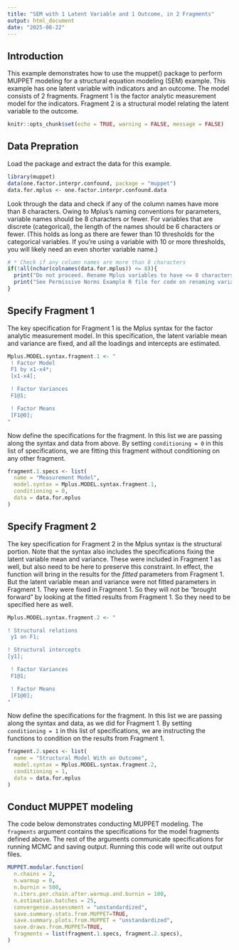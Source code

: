 ```yaml
---
title: "SEM with 1 Latent Variable and 1 Outcome, in 2 Fragments"
output: html_document
date: "2025-08-22"
---
```


## Introduction

This example demonstrates how to use the muppet() package to perform MUPPET modeling for a structural equation modeling (SEM) example. This example has one latent variable with indicators and an outcome. The model consists of 2 fragments. Fragment 1 is the factor analytic measurement model for the indicators. Fragment 2 is a structural model relating the latent variable to the outcome. 


```r
knitr::opts_chunk$set(echo = TRUE, warning = FALSE, message = FALSE)
```


## Data Prepration

Load the package and extract the data for this example. 

```r
library(muppet)
data(one.factor.interpr.confound, package = "muppet")
data.for.mplus <- one.factor.interpr.confound.data
```

Look through the data and check if any of the column names have more than 8 characters. Owing to Mplus's naming conventions for parameters, variable names should be 8 characters or fewer. For variables that are discrete (categorical), the length of the names should be 6 characters or fewer. (This holds as long as there are fewer than 10 thresholds for the categorical variables. If you're using a variable with 10 or more thresholds, you will likely need an even shorter variable name.)


```r
# * Check if any column names are more than 8 characters
if(!all(nchar(colnames(data.for.mplus)) <= 8)){
  print("Do not proceed. Rename Mplus variables to have <= 8 characters")
  print("See Permissive Norms Example R file for code on renaming variables")
}
```


## Specify Fragment 1

The key specification for Fragment 1 is the Mplus syntax for the factor analytic measurement model. In this specification, the latent variable mean and variance are fixed, and all the loadings and intercepts are estimated. 


```r
Mplus.MODEL.syntax.fragment.1 <- "
 ! Factor Model
 F1 by x1-x4*;
 [x1-x4];

 ! Factor Variances
 F1@1;

 ! Factor Means
 [F1@0];
"
```


Now define the specifications for the fragment. In this list we are passing along the syntax and data from above. By setting `conditioning = 0` in this list of specifications, we are fitting this fragment without conditioning on any other fragment. 

```r
fragment.1.specs <- list(
  name = "Measurement Model",
  model.syntax = Mplus.MODEL.syntax.fragment.1,
  conditioning = 0,
  data = data.for.mplus
)
```



## Specify Fragment 2

The key specification for Fragment 2 in the Mplus syntax is the structural portion. Note that the syntax also includes the specifications fixing the latent variable mean and variance. These were included in Fragment 1 as well, but also need to be here to preserve this constraint. In effect, the function will bring in the results for the *fitted* parameters from Fragment 1. But the latent variable mean and variance were not fitted parameters in Fragment 1. They were fixed in Fragment 1. So they will not be "brought forward" by looking at the fitted results from Fragment 1. So they need to be specified here as well. 


```r
Mplus.MODEL.syntax.fragment.2 <- "

! Structural relations
 y1 on F1;

! Structural intercepts
[y1];

 ! Factor Variances
 F1@1;

 ! Factor Means
 [F1@0];
"
```

Now define the specifications for the fragment. In this list we are passing along the syntax and data, as we did for Fragment 1. By setting `conditioning = 1` in this list of specifications, we are instructing the functions to condition on the results from Fragment 1. 

```r
fragment.2.specs <- list(
  name = "Structural Model With an Outcome",
  model.syntax = Mplus.MODEL.syntax.fragment.2,
  conditioning = 1,
  data = data.for.mplus
)
```

## Conduct MUPPET modeling

The code below demonstrates conducting MUPPET modeling. The `fragments` argument contains the specifications for the model fragments defined above. The rest of the arguments communicate specifications for running MCMC and saving output. Running this code will write out output files.


```r
MUPPET.modular.function(
  n.chains = 2,
  n.warmup = 0,
  n.burnin = 500,
  n.iters.per.chain.after.warmup.and.burnin = 100,
  n.estimation.batches = 25,
  convergence.assessment = "unstandardized",
  save.summary.stats.from.MUPPET=TRUE,
  save.summary.plots.from.MUPPET = "unstandardized",
  save.draws.from.MUPPET=TRUE,
  fragments = list(fragment.1.specs, fragment.2.specs),
)
```
